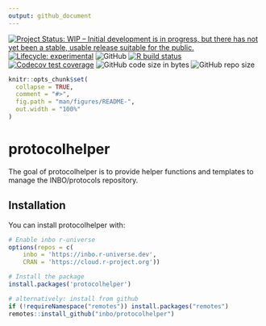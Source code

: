```yaml
---
output: github_document
---
```


<!-- README.md is generated from README.Rmd. Please edit that file -->

[![Project Status: WIP – Initial development is in progress, but there has not yet been a stable, usable release suitable for the public.](https://www.repostatus.org/badges/latest/wip.svg)](https://www.repostatus.org/#wip)
[![Lifecycle: experimental](https://img.shields.io/badge/lifecycle-experimental-orange.svg)](https://lifecycle.r-lib.org/articles/stages.html#experimental)
![GitHub](https://img.shields.io/github/license/inbo/protocolhelper)
[![R build status](https://github.com/inbo/protocolhelper/workflows/check%20package%20on%20main/badge.svg)](https://github.com/inbo/protocolhelper/actions)
[![Codecov test coverage](https://app.codecov.io/gh/inbo/protocolhelper/branch/main/graph/badge.svg)](https://app.codecov.io/gh/inbo/protocolhelper?branch=main)
![GitHub code size in bytes](https://img.shields.io/github/languages/code-size/inbo/protocolhelper.svg)
![GitHub repo size](https://img.shields.io/github/repo-size/inbo/protocolhelper.svg)

```r
knitr::opts_chunk$set(
  collapse = TRUE,
  comment = "#>",
  fig.path = "man/figures/README-",
  out.width = "100%"
)
```

# protocolhelper

The goal of protocolhelper is to provide helper functions and templates to manage the INBO/protocols repository.

## Installation

You can install protocolhelper with:

``` r
# Enable inbo r-universe
options(repos = c(
    inbo = 'https://inbo.r-universe.dev',
    CRAN = 'https://cloud.r-project.org'))

# Install the package
install.packages('protocolhelper')

# alternatively: install from github
if (!requireNamespace("remotes")) install.packages("remotes")
remotes::install_github("inbo/protocolhelper")
```

